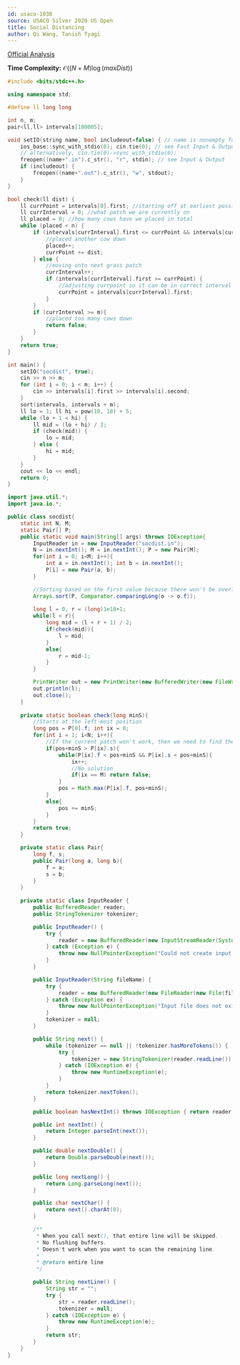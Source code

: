 ```yaml
---
id: usaco-1038
source: USACO Silver 2020 US Open
title: Social Distancing
author: Qi Wang, Tanish Tyagi
---
```



[Official Analysis](http://www.usaco.org/current/data/sol_socdist_silver_open20.html)

**Time Complexity:** $\mathcal{O}((N+M)\log (maxDist))$

```cpp 
#include <bits/stdc++.h>

using namespace std;

#define ll long long

int n, m;
pair<ll,ll> intervals[100005];

void setIO(string name, bool includeout=false) { // name is nonempty for USACO file I/O
    ios_base::sync_with_stdio(0); cin.tie(0); // see Fast Input & Output
    // alternatively, cin.tie(0)->sync_with_stdio(0);
    freopen((name+".in").c_str(), "r", stdin); // see Input & Output
    if (includeout) {
        freopen((name+".out").c_str(), "w", stdout);
    }
}

bool check(ll dist) {
    ll currPoint = intervals[0].first; //starting off at earliest possible point
    ll currInterval = 0; //what patch we are currently on
    ll placed = 0; //how many cows have we placed in total
    while (placed < n) {
        if (intervals[currInterval].first <= currPoint && intervals[currInterval].second >= currPoint) {
            //placed another cow down
            placed++;
            currPoint += dist;
        } else {
            //moving onto next grass patch
            currInterval++;
            if (intervals[currInterval].first >= currPoint) {
                //adjusting currpoint so it can be in correct interval (if needed)
                currPoint = intervals[currInterval].first;
            }
        }
        if (currInterval >= m){
            //placed too many cows down
            return false;
        }
    }
    return true;
}

int main() {
    setIO("socdist", true);
    cin >> n >> m;
    for (int i = 0; i < m; i++) {
        cin >> intervals[i].first >> intervals[i].second;
    }
    sort(intervals, intervals + m);
    ll lo = 1; ll hi = pow(10, 18) + 5;
    while (lo + 1 < hi) {
        ll mid = (lo + hi) / 2;
        if (check(mid)) {
            lo = mid;
        } else {
            hi = mid;
        }
    }
    cout << lo << endl;
    return 0;
}
```

<LanguageSection>

<JavaSection>

```java
import java.util.*;
import java.io.*;

public class socdist{
    static int N, M;
    static Pair[] P;
    public static void main(String[] args) throws IOException{
        InputReader in = new InputReader("socdist.in");
        N = in.nextInt(); M = in.nextInt(); P = new Pair[M];
        for(int i = 0; i<M; i++){
            int a = in.nextInt(); int b = in.nextInt();
            P[i] = new Pair(a, b);
        }

        //Sorting based on the first value because there won't be overlapping intervals
        Arrays.sort(P, Comparator.comparingLong(o -> o.f));
        
        long l = 0, r = (long)1e18+1;
        while(l < r){
            long mid = (l + r + 1) / 2;
            if(check(mid)){
                l = mid;
            }
            else{
                r = mid-1;
            }
        }

        PrintWriter out = new PrintWriter(new BufferedWriter(new FileWriter("socdist.out")));
        out.println(l);
        out.close();
    }
    
    private static boolean check(long minS){
        //Starts at the left-most position
        long pos = P[0].f; int ix = 0;
        for(int i = 1; i<N; i++){
            //If the current patch won't work, then we need to find the next closest patch that does.
            if(pos+minS > P[ix].s){
                while(P[ix].f < pos+minS && P[ix].s < pos+minS){
                    ix++;
                    //No solution
                    if(ix == M) return false;
                }
                pos = Math.max(P[ix].f, pos+minS);
            }
            else{
                pos += minS;
            }
        }
        return true;
    }

    private static class Pair{
        long f, s;
        public Pair(long a, long b){
            f = a;
            s = b;
        }
    }
    
    private static class InputReader {
        public BufferedReader reader;
        public StringTokenizer tokenizer;

        public InputReader() {
            try {
                reader = new BufferedReader(new InputStreamReader(System.in), 32768);
            } catch (Exception e) {
                throw new NullPointerException("Could not create input stream");
            }
        }

        public InputReader(String fileName) {
            try {
                reader = new BufferedReader(new FileReader(new File(fileName)), 32768);
            } catch (Exception ex) {
                throw new NullPointerException("Input file does not exist! Put it in the project folder.");
            }
            tokenizer = null;
        }

        public String next() {
            while (tokenizer == null || !tokenizer.hasMoreTokens()) {
                try {
                    tokenizer = new StringTokenizer(reader.readLine());
                } catch (IOException e) {
                    throw new RuntimeException(e);
                }
            }
            return tokenizer.nextToken();
        }

        public boolean hasNextInt() throws IOException { return reader.ready(); }

        public int nextInt() {
            return Integer.parseInt(next());
        }

        public double nextDouble() {
            return Double.parseDouble(next());
        }

        public long nextLong() {
            return Long.parseLong(next());
        }

        public char nextChar() {
            return next().charAt(0);
        }

        /**
         * When you call next(), that entire line will be skipped.
         * No flushing buffers.
         * Doesn't work when you want to scan the remaining line.
         *
         * @return entire line
         */

        public String nextLine() {
            String str = "";
            try {
                str = reader.readLine();
                tokenizer = null;
            } catch (IOException e) {
                throw new RuntimeException(e);
            }
            return str;
        }
    }
}

```
</JavaSection>
</LanguageSection>
